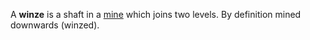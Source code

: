 {{copy to wiktionary}}
A '''winze''' is a shaft in a [[Mining|mine]] which joins two levels. By definition mined downwards (winzed).

{{industry-stub}}